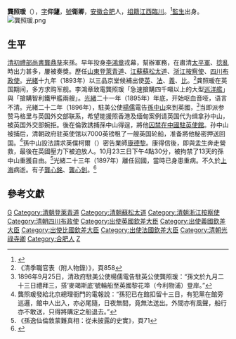 '''龔照瑗'''（{{bd|1836年||1897年|7月20日}}），[[表字|字]]'''仰蘧'''，[[號|號]]'''衛卿'''，[[安徽|安徽]][[合肥|合肥]]人，[[祖籍|祖籍]][[江西|江西]][[臨川|臨川]]。<ref>{{Cite web |url=http://www.ahlib.com/ah/gjb/gcjp-gongshi.htm |title=馆藏家谱—龚 |access-date=2019-04-13 |archive-date=2012-03-27 |archive-url=https://web.archive.org/web/20120327004625/http://www.ahlib.com/ah/gjb/gcjp-gongshi.htm |dead-url=no }}</ref>[[監生|監生]]出身。[[File:龔照瑗.png|thumb]]

==生平==
[[清初|清初]][[禮部尚書|禮部尚書]][[龔鼎孳|龔鼎孳]]來孫。早年投身[[李鴻章|李鴻章]]戎幕，幫辦軍務，在肅清[[太平軍|太平軍]]、[[捻亂|捻亂]]時出力甚多，屢被奏獎。歷任[[山東|山東]][[登萊青道|登萊青道]]、[[江蘇|江蘇]][[蘇松太道|蘇松太道]]、[[浙江|浙江]][[按察使|按察使]]、[[四川布政使|四川布政使]]。[[光緒|光緒]]十九年（1893年）以三品京堂候補出使[[英國|英]]、[[法國|法]]、[[義大利|義]]、[[比利時|比]]。<ref>《清季職官表（附人物錄）》，頁858</ref>龚照瑗在英国期间，多方求购军舰。李鴻章致電龔照瑗「急速搶購四千噸以上的大型[[巡洋艦|巡洋艦]]」與「搶購智利鐵甲艦兩艘」。[[光緒|光緒]]二十一年（1895年）年底，开始呕血音哑，语言不清。光緒二十二年（1896年），駐美公使[[楊儒|楊儒]]電告[[孫中山|孫中山]]來到英國，<ref>1896年9月25日，清政府駐美公使楊儒電告駐英公使龔照瑗：“孫文於九月二十三日禮拜三，搭‘麥竭斯底’號輪船至英國黎花埠（今利物浦）登岸。”</ref>当即派参赞马格里与英国外交部联系，希望能援照香港及缅甸案例请英国代为缉拿孙中山，被英国外交部婉拒。後在倫敦誘捕孫中山得逞，將他[[倫敦蒙難記|囚禁在中國駐英使館]]。孙中山被捕后，清朝政府驻英使馆以7000英镑租了一艘英国轮船，准备將他秘密押送回国。<ref>龔照瑗發給北京總理衙門的電報說：“孫犯已在館扣留十三日，有犯黨在館旁巡邏，館中人出入，亦必尾隨，日夜無間，竟無法送出。外間亦有風聲，船行亦不敢送，只得將購定之船退去。”</ref>孫中山設法請求英僕柯爾（{{lang|en|George Cole}}）密告業師[[康德黎|康德黎]]。康得信後，即與[[萬巴德|孟生]]奔走營救，最後在英國壓力下被迫放人。10月23三日下午4點30分，被拘禁了13天的孫中山重獲自由。<ref>《孫逸仙倫敦蒙難真相：從未披露的史實》，頁71</ref>光緒二十三年（1897年）離任回國，當時已身患重病。不久於[[上海|上海]]病逝。有子[[龔心銘|龔心銘]]、[[龔心釗|龔心釗]]。<ref>{{Cite web |url=https://m.sohu.com/a/279153406_611116/?pvid=000115_3w_a |title=四牌楼走出的国务总理：稻香村、逍遥津是他的私产，一生只对日本说“不” |access-date=2019-04-13 |archive-date=2019-06-08 |archive-url=https://web.archive.org/web/20190608165724/https://m.sohu.com/a/279153406_611116/?pvid=000115_3w_a |dead-url=no }}</ref>

==參考文獻==
{{reflist}}

[[Category:清朝外交官|G]]
[[Category:清朝登萊青道|Category:清朝登萊青道]]
[[Category:清朝蘇松太道|Category:清朝蘇松太道]]
[[Category:清朝浙江按察使|Category:清朝浙江按察使]]
[[Category:清朝四川布政使|Category:清朝四川布政使]]
[[Category:出使英國欽差大臣|Category:出使英國欽差大臣]]
[[Category:出使義國欽差大臣|Category:出使義國欽差大臣]]
[[Category:出使比國欽差大臣|Category:出使比國欽差大臣]]
[[Category:出使法國欽差大臣|Category:出使法國欽差大臣]]
[[Category:清朝光祿寺卿|Category:清朝光祿寺卿]]
[[Category:合肥人|Category:合肥人]]
[[Category:龔姓|Z]]